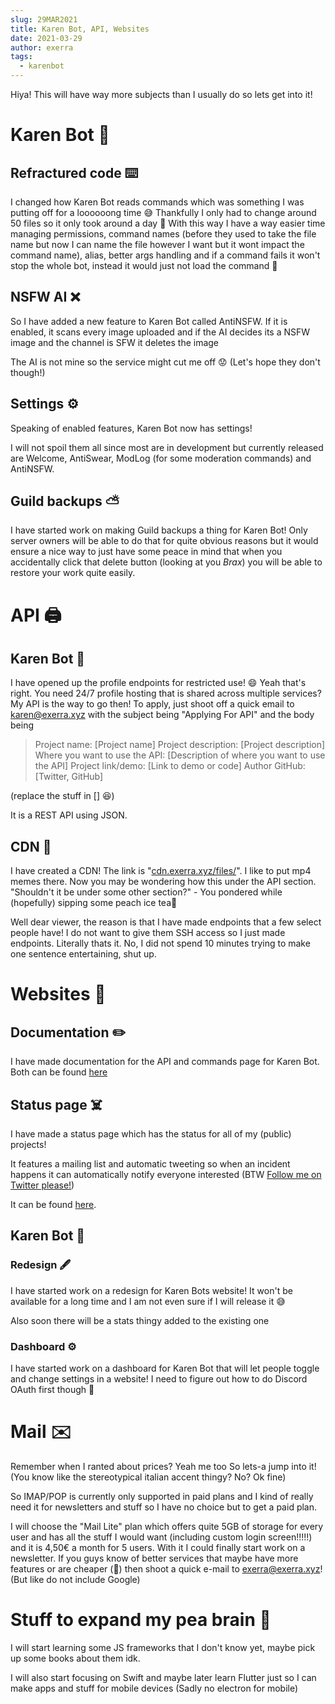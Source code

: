 ```yaml
---
slug: 29MAR2021
title: Karen Bot, API, Websites
date: 2021-03-29
author: exerra
tags:
  - karenbot
---
```

Hiya! This will have way more subjects than I usually do so lets get into it!

# Karen Bot 🤖

## Refractured code ⌨️

I changed how Karen Bot reads commands which was something I was putting off for a loooooong time 😅
Thankfully I only had to change around 50 files so it only took around a day 📆
With this way I have a way easier time managing permissions, command names (before they used to take the file name but now I can name the file however I want but it wont impact the command name), alias, better args handling and if a command fails it won't stop the whole bot, instead it would just not load the command 🥳

## NSFW AI ❌

So I have added a new feature to Karen Bot called AntiNSFW. If it is enabled, it scans every image uploaded and if the AI decides its a NSFW image and the channel is SFW it deletes the image

The AI is not mine so the service might cut me off 😟 (Let's hope they don't though!)

## Settings ⚙️

Speaking of enabled features, Karen Bot now has settings!

I will not spoil them all since most are in development but currently released are Welcome, AntiSwear, ModLog (for some moderation commands) and AntiNSFW.

## Guild backups ⛅️

I have started work on making Guild backups a thing for Karen Bot! Only server owners will be able to do that for quite obvious reasons but it would ensure a nice way to just have some peace in mind that when you accidentally click that delete button (looking at you *Brax*) you will be able to restore your work quite easily.

# API 🖨️

## Karen Bot 🤖

I have opened up the profile endpoints for restricted use! 😄
Yeah that's right. You need 24/7 profile hosting that is shared across multiple services? My API is the way to go then!
To apply, just shoot off a quick email to [karen@exerra.xyz](mailto:karen@exerra.xyz?subject=Applying%20For%20API) with the subject being "Applying For API" and the body being

> Project name: [Project name]
> Project description: [Project description]
> Where you want to use the API: [Description of where you want to use the API]
> Project link/demo: [Link to demo or code]
> Author GitHub: [Twitter, GitHub]

(replace the stuff in [] 😆)

It is a REST API using JSON.

## CDN 📄

I have created a CDN! The link is "[cdn.exerra.xyz/files/](https://cdn.exerra.xyz/files/)". I like to put mp4 memes there.
Now you may be wondering how this under the API section. "Shouldn't it be under some other section?" - You pondered while (hopefully) sipping some peach ice tea🍹

Well dear viewer, the reason is that I have made endpoints that a few select people have! I do not want to give them SSH access so I just made endpoints. Literally thats it. No, I did not spend 10 minutes trying to make one sentence entertaining, shut up.

# Websites 📑

## Documentation ✏️

I have made documentation for the API and commands page for Karen Bot. Both can be found [here](https://docs.karen.exerra.xyz)

## Status page ☠️

I have made a status page which has the status for all of my (public) projects!

It features a mailing list and automatic tweeting so when an incident happens it can automatically notify everyone interested (BTW [Follow me on Twitter please!](https://twitter.com/Exerra))

It can be found [here](https://status.exerra.xyz).

## Karen Bot 🤖

### Redesign 🖋️

I have started work on a redesign for Karen Bots website! It won't be available for a long time and I am not even sure if I will release it 😅

Also soon there will be a stats thingy added to the existing one

### Dashboard ⚙️

I have started work on a dashboard for Karen Bot that will let people toggle and change settings in a website! I need to figure out how to do Discord OAuth first though 👀

# Mail ✉️

Remember when I ranted about prices? Yeah me too
So lets-a jump into it! (You know like the stereotypical italian accent thingy? No? Ok fine)



So IMAP/POP is currently only supported in paid plans and I kind of really need it for newsletters and stuff so I have no choice but to get a paid plan.

I will choose the "Mail Lite" plan which offers quite 5GB of storage for every user and has all the stuff I would want (including custom login screen!!!!!) and it is 4,50€ a month for 5 users. With it I could finally start work on a newsletter. If you guys know of better services that maybe have more features or are cheaper (👀) then shoot a quick e-mail to [exerra@exerra.xyz](mailto:exerra@exerra.xyz)! (But like do not include Google)

# Stuff to expand my pea brain 🧠

I will start learning some JS frameworks that I don't know yet, maybe pick up some books about them idk.

I will also start focusing on Swift and maybe later learn Flutter just so I can make apps and stuff for mobile devices (Sadly no electron for mobile)